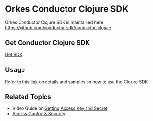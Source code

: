 
# Orkes Conductor Clojure SDK

Orkes Conductor Clojure SDK is maintained here: https://github.com/conductor-sdk/conductor-clojure

## Get Conductor Clojure SDK

[Get SDK](https://clojars.org/io.orkes/conductor-clojure)

## Usage

Refer to this [link](https://github.com/conductor-sdk/conductor-clojure#quick-guide) on details and samples on how to use the Clojure SDK

## Related Topics

- Video Guide on [Getting Access Key and Secret](/content/videos/access-key-secret)
- [Access Control & Security](/content/category/access-control-security)

